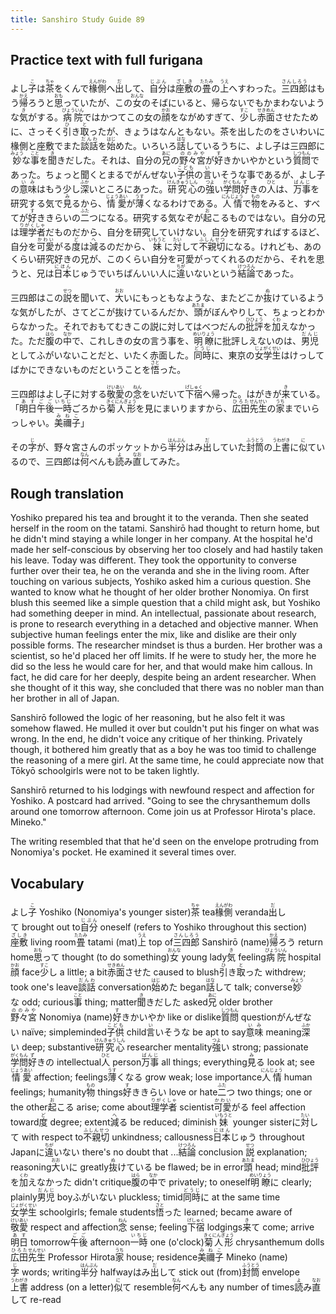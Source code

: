 ```yaml
---
title: Sanshiro Study Guide 89
---
```


## Practice text with full furigana

<p>
よし<ruby><rb>子</rb><rt>こ</rt></ruby>は<ruby><rb>茶</rb><rt>ちゃ</rt></ruby>をくんで<ruby><rb>椽側</rb><rt>えんがわ</rt></ruby>へ<ruby><rb>出</rb><rt>だ</rt></ruby>して、<ruby><rb>自分</rb><rt>じぶん</rt></ruby>は<ruby><rb>座敷</rb><rt>ざしき</rt></ruby>の<ruby><rb>畳</rb><rt>たたみ</rt></ruby>の<ruby><rb>上</rb><rt>うえ</rt></ruby>へすわった。<ruby><rb>三四郎</rb><rt>さんしろう</rt></ruby>はもう<ruby><rb>帰</rb><rt>かえ</rt></ruby>ろうと<ruby><rb>思</rb><rt>おも</rt></ruby>っていたが、この<ruby><rb>女</rb><rt>おんな</rt></ruby>のそばにいると、帰らないでもかまわないような<ruby><rb>気</rb><rt>き</rt></ruby>がする。<ruby><rb>病院</rb><rt>びょういん</rt></ruby>ではかつてこの女の<ruby><rb>顔</rb><rt>かお</rt></ruby>をながめすぎて、<ruby><rb>少</rb><rt>すこ</rt></ruby>し<ruby><rb>赤面</rb><rt>せきめん</rt></ruby>させたために、さっそく<ruby><rb>引</rb><rt>ひ</rt></ruby>き<ruby><rb>取</rb><rt>と</rt></ruby>ったが、きょうはなんともない。茶を出したのをさいわいに椽側と座敷でまた<ruby><rb>談話</rb><rt>だんわ</rt></ruby>を<ruby><rb>始</rb><rt>はじ</rt></ruby>めた。いろいろ<ruby><rb>話</rb><rt>はな</rt></ruby>しているうちに、よし子は三四郎に<ruby><rb>妙</rb><rt>みょう</rt></ruby>な<ruby><rb>事</rb><rt>こと</rt></ruby>を<ruby><rb>聞</rb><rt>き</rt></ruby>きだした。それは、自分の<ruby><rb>兄</rb><rt>あに</rt></ruby>の<ruby><rb>野々宮</rb><rt>ののみや</rt></ruby>が<ruby><rb>好</rb><rt>す</rt></ruby>きかいやかという<ruby><rb>質問</rb><rt>しつもん</rt></ruby>であった。ちょっと聞くとまるでがんぜない<ruby><rb>子供</rb><rt>こども</rt></ruby>の<ruby><rb>言</rb><rt>い</rt></ruby>いそうな事であるが、よし子の<ruby><rb>意味</rb><rt>いみ</rt></ruby>はもう少し<ruby><rb>深</rb><rt>ふか</rt></ruby>いところにあった。<ruby><rb>研究心</rb><rt>けんきゅうしん</rt></ruby>の<ruby><rb>強</rb><rt>つよ</rt></ruby>い<ruby><rb>学問</rb><rt>がくもん</rt></ruby><ruby><rb>好</rb><rt>ず</rt></ruby>きの<ruby><rb>人</rb><rt>ひと</rt></ruby>は、<ruby><rb>万事</rb><rt>ばんじ</rt></ruby>を研究する気で<ruby><rb>見</rb><rt>み</rt></ruby>るから、<ruby><rb>情愛</rb><rt>じょうあい</rt></ruby>が<ruby><rb>薄</rb><rt>うす</rt></ruby>くなるわけである。<ruby><rb>人情</rb><rt>にんじょう</rt></ruby>で<ruby><rb>物</rb><rt>もの</rt></ruby>をみると、すべてが<ruby><rb>好</rb><rt>す</rt></ruby>ききらいの<ruby><rb>二</rb><rt>ふた</rt></ruby>つになる。研究する気なぞが<ruby><rb>起</rb><rt>お</rt></ruby>こるものではない。自分の兄は<ruby><rb>理学者</rb><rt>りがくしゃ</rt></ruby>だものだから、自分を研究していけない。自分を研究すればするほど、自分を<ruby><rb>可愛</rb><rt>かわい</rt></ruby>がる<ruby><rb>度</rb><rt>ど</rt></ruby>は<ruby><rb>減</rb><rt>へ</rt></ruby>るのだから、<ruby><rb>妹</rb><rt>いもうと</rt></ruby>に<ruby><rb>対</rb><rt>たい</rt></ruby>して<ruby><rb>不親切</rb><rt>ふしんせつ</rt></ruby>になる。けれども、あのくらい研究好きの兄が、このくらい自分を可愛がってくれるのだから、それを思うと、兄は<ruby><rb>日本</rb><rt>にほん</rt></ruby>じゅうでいちばんいい人に<ruby><rb>違</rb><rt>ちが</rt></ruby>いないという<ruby><rb>結論</rb><rt>けつろん</rt></ruby>であった。
</p>

<p>
三四郎はこの<ruby><rb>説</rb><rt>せつ</rt></ruby>を聞いて、<ruby><rb>大</rb><rt>おお</rt></ruby>いにもっともなような、またどこか<ruby><rb>抜</rb><rt>ぬ</rt></ruby>けているような気がしたが、さてどこが抜けているんだか、<ruby><rb>頭</rb><rt>あたま</rt></ruby>がぼんやりして、ちょっとわからなかった。それでおもてむきこの説に対してはべつだんの<ruby><rb>批評</rb><rt>ひひょう</rt></ruby>を<ruby><rb>加</rb><rt>くわ</rt></ruby>えなかった。ただ<ruby><rb>腹</rb><rt>はら</rt></ruby>の<ruby><rb>中</rb><rt>なか</rt></ruby>で、これしきの女の言う事を、<ruby><rb>明瞭</rb><rt>めいりょう</rt></ruby>に批評しえないのは、<ruby><rb>男児</rb><rt>だんじ</rt></ruby>としてふがいないことだと、いたく赤面した。<ruby><rb>同時</rb><rt>どうじ</rt></ruby>に、東京の<ruby><rb>女学生</rb><rt>じょがくせい</rt></ruby>はけっしてばかにできないものだということを<ruby><rb>悟</rb><rt>さと</rt></ruby>った。
</p>

<p>
三四郎はよし子に対する<ruby><rb>敬愛</rb><rt>けいあい</rt></ruby>の<ruby><rb>念</rb><rt>ねん</rt></ruby>をいだいて<ruby><rb>下宿</rb><rt>げしゅく</rt></ruby>へ帰った。はがきが<ruby><rb>来</rb><rt>き</rt></ruby>ている。「<ruby><rb>明日</rb><rt>あす</rt></ruby><ruby><rb>午後</rb><rt>ごご</rt></ruby><ruby><rb>一時</rb><rt>いちじ</rt></ruby>ごろから<ruby><rb>菊人形</rb><rt>きくにんぎょう</rt></ruby>を見にまいりますから、<ruby><rb>広田</rb><rt>ひろた</rt></ruby><ruby><rb>先生</rb><rt>せんせい</rt></ruby>の<ruby><rb>家</rb><rt>うち</rt></ruby>までいらっしゃい。<ruby><rb>美禰子</rb><rt>みねこ</rt></ruby>」
</p>

<p>
その<ruby><rb>字</rb><rt>じ</rt></ruby>が、野々宮さんのポッケットから<ruby><rb>半分</rb><rt>はんぶん</rt></ruby>はみ<ruby><rb>出</rb><rt>だ</rt></ruby>していた<ruby><rb>封筒</rb><rt>ふうとう</rt></ruby>の<ruby><rb>上書</rb><rt>うわがき</rt></ruby>に<ruby><rb>似</rb><rt>に</rt></ruby>ているので、三四郎は<ruby><rb>何</rb><rt>なん</rt></ruby>べんも<ruby><rb>読</rb><rt>よ</rt></ruby>み<ruby><rb>直</rb><rt>なお</rt></ruby>してみた。
</p>


## Rough translation

Yoshiko prepared his tea and brought it to the veranda. Then she seated herself in the room on the tatami. Sanshirō had thought to return home, but he didn't mind staying a while longer in her company. At the hospital he'd made her self-conscious by observing her too closely and had hastily taken his leave. Today was different. They took the opportunity to converse further over their tea, he on the veranda and she in the living room. After touching on various subjects, Yoshiko asked him a curious question. She wanted to know what he thought of her older brother Nonomiya. On first blush this seemed like a simple question that a child might ask, but Yoshiko had something deeper in mind. An intellectual, passionate about research, is prone to research everything in a detached and objective manner. When subjective human feelings enter the mix, like and dislike are their only possible forms. The researcher mindset is thus a burden. Her brother was a scientist, so he'd placed her off limits. If he were to study her, the more he did so the less he would care for her, and that would make him callous. In fact, he did care for her deeply, despite being an ardent researcher. When she thought of it this way, she concluded that there was no nobler man than her brother in all of Japan.

Sanshirō followed the logic of her reasoning, but he also felt it was somehow flawed. He mulled it over but couldn't put his finger on what was wrong. In the end, he didn't voice any critique of her thinking. Privately though, it bothered him greatly that as a boy he was too timid to challenge the reasoning of a mere girl. At the same time, he could appreciate now that Tōkyō schoolgirls were not to be taken lightly.

Sanshirō returned to his lodgings with newfound respect and affection for Yoshiko. A postcard had arrived. "Going to see the chrysanthemum dolls around one tomorrow afternoon. Come join us at Professor Hirota's place. Mineko."

The writing resembled that that he'd seen on the envelope protruding from Nonomiya's pocket. He examined it several times over.  


## Vocabulary

<p>
<span class="vocabstudy">よし<ruby><rb>子</rb><rt>こ</rt></ruby>&nbsp;Yoshiko (Nonomiya's younger sister)</span><span class="vocabstudy"><ruby><rb>茶</rb><rt>ちゃ</rt></ruby>&nbsp;tea</span><span class="vocabstudy"><ruby><rb>椽側</rb><rt>えんがわ</rt></ruby>&nbsp;veranda</span><span class="vocabstudy"><ruby><rb>出</rb><rt>だ</rt></ruby>して&nbsp;brought out to</span><span class="vocabstudy"><ruby><rb>自分</rb><rt>じぶん</rt></ruby>&nbsp;oneself (refers to Yoshiko throughout this section)</span><span class="vocabstudy"><ruby><rb>座敷</rb><rt>ざしき</rt></ruby>&nbsp;living room</span><span class="vocabstudy"><ruby><rb>畳</rb><rt>たたみ</rt></ruby>&nbsp;tatami (mat)</span><span class="vocabstudy"><ruby><rb>上</rb><rt>うえ</rt></ruby>&nbsp;top of</span><span class="vocabstudy"><ruby><rb>三四郎</rb><rt>さんしろう</rt></ruby>&nbsp;Sanshirō (name)</span><span class="vocabstudy"><ruby><rb>帰</rb><rt>かえ</rt></ruby>ろう&nbsp;return home</span><span class="vocabstudy"><ruby><rb>思</rb><rt>おも</rt></ruby>って&nbsp;thought (to do something)</span><span class="vocabstudy"><ruby><rb>女</rb><rt>おんな</rt></ruby>&nbsp;young lady</span><span class="vocabstudy"><ruby><rb>気</rb><rt>き</rt></ruby>&nbsp;feeling</span><span class="vocabstudy"><ruby><rb>病院</rb><rt>びょういん</rt></ruby>&nbsp;hospital</span><span class="vocabstudy"><ruby><rb>顔</rb><rt>かお</rt></ruby>&nbsp;face</span><span class="vocabstudy"><ruby><rb>少</rb><rt>すこ</rt></ruby>し&nbsp;a little; a bit</span><span class="vocabstudy"><ruby><rb>赤面</rb><rt>せきめん</rt></ruby>させた&nbsp;caused to blush</span><span class="vocabstudy"><ruby><rb>引</rb><rt>ひ</rt></ruby>き<ruby><rb>取</rb><rt>と</rt></ruby>った&nbsp;withdrew; took one's leave</span><span class="vocabstudy"><ruby><rb>談話</rb><rt>だんわ</rt></ruby>&nbsp;conversation</span><span class="vocabstudy"><ruby><rb>始</rb><rt>はじ</rt></ruby>めた&nbsp;began</span><span class="vocabstudy"><ruby><rb>話</rb><rt>はな</rt></ruby>して&nbsp;talk; converse</span><span class="vocabstudy"><ruby><rb>妙</rb><rt>みょう</rt></ruby>な&nbsp;odd; curious</span><span class="vocabstudy"><ruby><rb>事</rb><rt>こと</rt></ruby>&nbsp;thing; matter</span><span class="vocabstudy"><ruby><rb>聞</rb><rt>き</rt></ruby>きだした&nbsp;asked</span><span class="vocabstudy"><ruby><rb>兄</rb><rt>あに</rt></ruby>&nbsp;older brother</span><span class="vocabstudy"><ruby><rb>野々宮</rb><rt>ののみや</rt></ruby>&nbsp;Nonomiya (name)</span><span class="vocabstudy"><ruby><rb>好</rb><rt>す</rt></ruby>きかいやか&nbsp;like or dislike</span><span class="vocabstudy"><ruby><rb>質問</rb><rt>しつもん</rt></ruby>&nbsp;question</span><span class="vocabstudy">がんぜない&nbsp;naïve; simpleminded</span><span class="vocabstudy"><ruby><rb>子供</rb><rt>こども</rt></ruby>&nbsp;child</span><span class="vocabstudy"><ruby><rb>言</rb><rt>い</rt></ruby>いそうな&nbsp;be apt to say</span><span class="vocabstudy"><ruby><rb>意味</rb><rt>いみ</rt></ruby>&nbsp;meaning</span><span class="vocabstudy"><ruby><rb>深</rb><rt>ふか</rt></ruby>い&nbsp;deep; substantive</span><span class="vocabstudy"><ruby><rb>研究心</rb><rt>けんきゅうしん</rt></ruby>&nbsp;researcher mentality</span><span class="vocabstudy"><ruby><rb>強</rb><rt>つよ</rt></ruby>い&nbsp;strong; passionate</span><span class="vocabstudy"><ruby><rb>学問</rb><rt>がくもん</rt></ruby><ruby><rb>好</rb><rt>ず</rt></ruby>きの&nbsp;intellectual</span><span class="vocabstudy"><ruby><rb>人</rb><rt>ひと</rt></ruby>&nbsp;person</span><span class="vocabstudy"><ruby><rb>万事</rb><rt>ばんじ</rt></ruby>&nbsp;all things; everything</span><span class="vocabstudy"><ruby><rb>見</rb><rt>み</rt></ruby>る&nbsp;look at; see</span><span class="vocabstudy"><ruby><rb>情愛</rb><rt>じょうあい</rt></ruby>&nbsp;affection; feelings</span><span class="vocabstudy"><ruby><rb>薄</rb><rt>うす</rt></ruby>くなる&nbsp;grow weak; lose importance</span><span class="vocabstudy"><ruby><rb>人情</rb><rt>にんじょう</rt></ruby>&nbsp;human feelings; humanity</span><span class="vocabstudy"><ruby><rb>物</rb><rt>もの</rt></ruby>&nbsp;things</span><span class="vocabstudy"><ruby><rb>好</rb><rt>す</rt></ruby>ききらい&nbsp;love or hate</span><span class="vocabstudy"><ruby><rb>二</rb><rt>ふた</rt></ruby>つ&nbsp;two things; one or the other</span><span class="vocabstudy"><ruby><rb>起</rb><rt>お</rt></ruby>こる&nbsp;arise; come about</span><span class="vocabstudy"><ruby><rb>理学者</rb><rt>りがくしゃ</rt></ruby>&nbsp;scientist</span><span class="vocabstudy"><ruby><rb>可愛</rb><rt>かわい</rt></ruby>がる&nbsp;feel affection toward</span><span class="vocabstudy"><ruby><rb>度</rb><rt>ど</rt></ruby>&nbsp;degree; extent</span><span class="vocabstudy"><ruby><rb>減</rb><rt>へ</rt></ruby>る&nbsp;be reduced; diminish</span><span class="vocabstudy"><ruby><rb>妹</rb><rt>いもうと</rt></ruby>&nbsp;younger sister</span><span class="vocabstudy">に<ruby><rb>対</rb><rt>たい</rt></ruby>して&nbsp;with respect to</span><span class="vocabstudy"><ruby><rb>不親切</rb><rt>ふしんせつ</rt></ruby>&nbsp;unkindness; callousness</span><span class="vocabstudy"><ruby><rb>日本</rb><rt>にほん</rt></ruby>じゅう&nbsp;throughout Japan</span><span class="vocabstudy">に<ruby><rb>違</rb><rt>ちが</rt></ruby>いない&nbsp;there's no doubt that ...</span><span class="vocabstudy"><ruby><rb>結論</rb><rt>けつろん</rt></ruby>&nbsp;conclusion</span>
<span class="vocabstudy"><ruby><rb>説</rb><rt>せつ</rt></ruby>&nbsp;explanation; reasoning</span><span class="vocabstudy"><ruby><rb>大</rb><rt>おお</rt></ruby>いに&nbsp;greatly</span><span class="vocabstudy"><ruby><rb>抜</rb><rt>ぬ</rt></ruby>けている&nbsp;be flawed; be in error</span><span class="vocabstudy"><ruby><rb>頭</rb><rt>あたま</rt></ruby>&nbsp;head; mind</span><span class="vocabstudy"><ruby><rb>批評</rb><rt>ひひょう</rt></ruby>を<ruby><rb>加</rb><rt>くわ</rt></ruby>えなかった&nbsp;didn't critique</span><span class="vocabstudy"><ruby><rb>腹</rb><rt>はら</rt></ruby>の<ruby><rb>中</rb><rt>なか</rt></ruby>で&nbsp;privately; to oneself</span><span class="vocabstudy"><ruby><rb>明瞭</rb><rt>めいりょう</rt></ruby>に&nbsp;clearly; plainly</span><span class="vocabstudy"><ruby><rb>男児</rb><rt>だんじ</rt></ruby>&nbsp;boy</span><span class="vocabstudy">ふがいない&nbsp;pluckless; timid</span><span class="vocabstudy"><ruby><rb>同時</rb><rt>どうじ</rt></ruby>に&nbsp;at the same time</span><span class="vocabstudy"><ruby><rb>女学生</rb><rt>じょがくせい</rt></ruby>&nbsp;schoolgirls; female students</span><span class="vocabstudy"><ruby><rb>悟</rb><rt>さと</rt></ruby>った&nbsp;learned; became aware of</span>
<span class="vocabstudy"><ruby><rb>敬愛</rb><rt>けいあい</rt></ruby>&nbsp;respect and affection</span><span class="vocabstudy"><ruby><rb>念</rb><rt>ねん</rt></ruby>&nbsp;sense; feeling</span><span class="vocabstudy"><ruby><rb>下宿</rb><rt>げしゅく</rt></ruby>&nbsp;lodgings</span><span class="vocabstudy"><ruby><rb>来</rb><rt>き</rt></ruby>て&nbsp;come; arrive</span><span class="vocabstudy"><ruby><rb>明日</rb><rt>あす</rt></ruby>&nbsp;tomorrow</span><span class="vocabstudy"><ruby><rb>午後</rb><rt>ごご</rt></ruby>&nbsp;afternoon</span><span class="vocabstudy"><ruby><rb>一時</rb><rt>いちじ</rt></ruby>&nbsp;one (o'clock)</span><span class="vocabstudy"><ruby><rb>菊人形</rb><rt>きくにんぎょう</rt></ruby>&nbsp;chrysanthemum dolls</span><span class="vocabstudy"><ruby><rb>広田</rb><rt>ひろた</rt></ruby><ruby><rb>先生</rb><rt>せんせい</rt></ruby>&nbsp;Professor Hirota</span><span class="vocabstudy"><ruby><rb>家</rb><rt>うち</rt></ruby>&nbsp;house; residence</span><span class="vocabstudy"><ruby><rb>美禰子</rb><rt>みねこ</rt></ruby>&nbsp;Mineko (name)</span>
<span class="vocabstudy"><ruby><rb>字</rb><rt>じ</rt></ruby>&nbsp;words; writing</span><span class="vocabstudy"><ruby><rb>半分</rb><rt>はんぶん</rt></ruby>&nbsp;halfway</span><span class="vocabstudy">はみ<ruby><rb>出</rb><rt>だ</rt></ruby>して&nbsp;stick out (from)</span><span class="vocabstudy"><ruby><rb>封筒</rb><rt>ふうとう</rt></ruby>&nbsp;envelope</span><span class="vocabstudy"><ruby><rb>上書</rb><rt>うわがき</rt></ruby>&nbsp;address (on a letter)</span><span class="vocabstudy"><ruby><rb>似</rb><rt>に</rt></ruby>て&nbsp;resemble</span><span class="vocabstudy"><ruby><rb>何</rb><rt>なん</rt></ruby>べんも&nbsp;any number of times</span><span class="vocabstudy"><ruby><rb>読</rb><rt>よ</rt></ruby>み<ruby><rb>直</rb><rt>なお</rt></ruby>して&nbsp;re-read</span>
</p>
